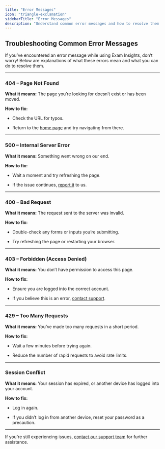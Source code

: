 ```yaml
---
title: "Error Messages"
icon: "triangle-exclamation"
sidebarTitle: "Error Messages"
description: "Understand common error messages and how to resolve them."
---
```


## Troubleshooting Common Error Messages

If you’ve encountered an error message while using Exam Insights, don’t worry! Below are explanations of what these errors mean and what you can do to resolve them.

***

### 404 – Page Not Found

**What it means:** The page you’re looking for doesn’t exist or has been moved.

**How to fix:**

* Check the URL for typos.

* Return to the [home page](https://exam-insights.com/home/) and try navigating from there.

***

### 500 – Internal Server Error

**What it means:** Something went wrong on our end.

**How to fix:**

* Wait a moment and try refreshing the page.

* If the issue continues, [report it](https://exam-insights.com/contact-us/) to us.

***

### 400 – Bad Request

**What it means:** The request sent to the server was invalid.

**How to fix:**

* Double-check any forms or inputs you’re submitting.

* Try refreshing the page or restarting your browser.

***

### 403 – Forbidden (Access Denied)

**What it means:** You don’t have permission to access this page.

**How to fix:**

* Ensure you are logged into the correct account.

* If you believe this is an error, [contact support](https://exam-insights.com/contact-us/).

***

### 429 – Too Many Requests

**What it means:** You’ve made too many requests in a short period.

**How to fix:**

* Wait a few minutes before trying again.

* Reduce the number of rapid requests to avoid rate limits.

***

### Session Conflict

**What it means:** Your session has expired, or another device has logged into your account.

**How to fix:**

* Log in again.

* If you didn’t log in from another device, reset your password as a precaution.

***

If you're still experiencing issues, [contact our support team](https://exam-insights.com/contact-us/) for further assistance.